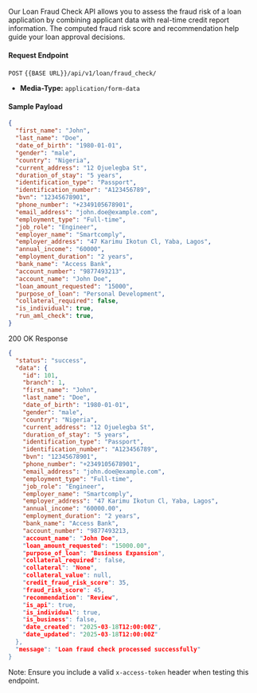 Our Loan Fraud Check API allows you to assess the fraud risk of a loan application by combining applicant data with real-time credit report information. The computed fraud risk score and recommendation help guide your loan approval decisions.

#### Request Endpoint

`POST` `{{BASE URL}}/api/v1/loan/fraud_check/`

- **Media-Type:** `application/form-data`

#### Sample Payload

```json
{
  "first_name": "John",
  "last_name": "Doe",
  "date_of_birth": "1980-01-01",
  "gender": "male",
  "country": "Nigeria",
  "current_address": "12 Ojuelegba St",
  "duration_of_stay": "5 years",
  "identification_type": "Passport",
  "identification_number": "A123456789",
  "bvn": "12345678901",
  "phone_number": "+2349105678901",
  "email_address": "john.doe@example.com",
  "employment_type": "Full-time",
  "job_role": "Engineer",
  "employer_name": "Smartcomply",
  "employer_address": "47 Karimu Ikotun Cl, Yaba, Lagos",
  "annual_income": "60000",
  "employment_duration": "2 years",
  "bank_name": "Access Bank",
  "account_number": "9877493213",
  "account_name": "John Doe",
  "loan_amount_requested": "15000",
  "purpose_of_loan": "Personal Development",
  "collateral_required": false,
  "is_individual": true,
  "run_aml_check": true,
}
```

200 OK Response

```json
{
  "status": "success",
  "data": {
    "id": 101,
    "branch": 1,
    "first_name": "John",
    "last_name": "Doe",
    "date_of_birth": "1980-01-01",
    "gender": "male",
    "country": "Nigeria",
    "current_address": "12 Ojuelegba St",
    "duration_of_stay": "5 years",
    "identification_type": "Passport",
    "identification_number": "A123456789",
    "bvn": "12345678901",
    "phone_number": "+2349105678901",
    "email_address": "john.doe@example.com",
    "employment_type": "Full-time",
    "job_role": "Engineer",
    "employer_name": "Smartcomply",
    "employer_address": "47 Karimu Ikotun Cl, Yaba, Lagos",
    "annual_income": "60000.00",
    "employment_duration": "2 years",
    "bank_name": "Access Bank",
    "account_number": "9877493213,
    "account_name": "John Doe",
    "loan_amount_requested": "15000.00",
    "purpose_of_loan": "Business Expansion",
    "collateral_required": false,
    "collateral": "None",
    "collateral_value": null,
    "credit_fraud_risk_score": 35,
    "fraud_risk_score": 45,
    "recommendation": "Review",
    "is_api": true,
    "is_individual": true,
    "is_business": false,
    "date_created": "2025-03-18T12:00:00Z",
    "date_updated": "2025-03-18T12:00:00Z"
  },
  "message": "Loan fraud check processed successfully"
}
```

Note: Ensure you include a valid `x-access-token` header when testing this endpoint.
